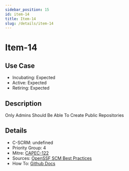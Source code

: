 ```yaml
---
sidebar_position: 15
id: item-14
title: Item-14
slug: /details/item-14
---
```


# Item-14

## Use Case

- Incubating: Expected
- Active: Expected
- Retiring: Expected

## Description

Only Admins Should Be Able To Create Public Repositories

## Details

- C-SCRM: undefined
- Priority Group: 4
- Mitre: [CAPEC-122](https://capec.mitre.org/data/definitions/122.html)
- Sources: [OpenSSF SCM Best Practices](https://best.openssf.org/SCM-BestPractices/github/organization/non_admins_can_create_public_repositories.html)
- How To: [Github Docs](https://docs.github.com/en/organizations/managing-organization-settings/restricting-repository-creation-in-your-organization)

